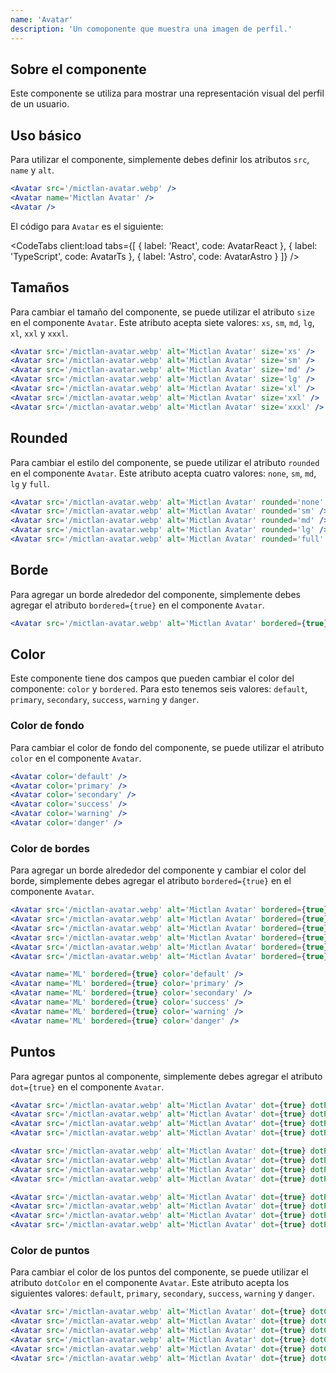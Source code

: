 ```yaml
---
name: 'Avatar'
description: 'Un comoponente que muestra una imagen de perfil.'
---
```



## Sobre el componente

Este componente se utiliza para mostrar una representación visual del perfil de un usuario.

## Uso básico

Para utilizar el componente, simplemente debes definir los atributos `src`, `name` y `alt`.

<Preview>
  <div class='flex items-center justify-center gap-2 w-full'>
    <Avatar client:load src='/mictlan-avatar.webp' />
    <Avatar client:load name='Mict' />
    <Avatar client:load />
  </div>
</Preview>

<CodeBlock client:load>

```jsx
<Avatar src='/mictlan-avatar.webp' />
<Avatar name='Mictlan Avatar' />
<Avatar />
```

</CodeBlock>

El código para `Avatar` es el siguiente:

<CodeTabs
  client:load
  tabs={[
    { label: 'React', code: AvatarReact },
    { label: 'TypeScript', code: AvatarTs },
    { label: 'Astro', code: AvatarAstro }
  ]}
/>

## Tamaños

Para cambiar el tamaño del componente, se puede utilizar el atributo `size` en el componente `Avatar`. Este atributo acepta siete valores: `xs`, `sm`, `md`, `lg`, `xl`, `xxl` y `xxxl`.

<Preview>
  <div class='flex items-center justify-center gap-2 w-full m-auto'>
    <Avatar
      client:load
      src='/mictlan-avatar.webp'
      alt='Mictlan Avatar'
      size='xs'
    />
    <Avatar
      client:load
      src='/mictlan-avatar.webp'
      alt='Mictlan Avatar'
      size='sm'
    />
    <Avatar
      client:load
      src='/mictlan-avatar.webp'
      alt='Mictlan Avatar'
      size='md'
    />
    <Avatar
      client:load
      src='/mictlan-avatar.webp'
      alt='Mictlan Avatar'
      size='lg'
    />
    <Avatar
      client:load
      src='/mictlan-avatar.webp'
      alt='Mictlan Avatar'
      size='xl'
    />
    <Avatar
      client:load
      src='/mictlan-avatar.webp'
      alt='Mictlan Avatar'
      size='xxl'
    />
    <Avatar
      client:load
      src='/mictlan-avatar.webp'
      alt='Mictlan Avatar'
      size='xxxl'
    />
  </div>
</Preview>

<CodeBlock client:load>

```jsx
<Avatar src='/mictlan-avatar.webp' alt='Mictlan Avatar' size='xs' />
<Avatar src='/mictlan-avatar.webp' alt='Mictlan Avatar' size='sm' />
<Avatar src='/mictlan-avatar.webp' alt='Mictlan Avatar' size='md' />
<Avatar src='/mictlan-avatar.webp' alt='Mictlan Avatar' size='lg' />
<Avatar src='/mictlan-avatar.webp' alt='Mictlan Avatar' size='xl' />
<Avatar src='/mictlan-avatar.webp' alt='Mictlan Avatar' size='xxl' />
<Avatar src='/mictlan-avatar.webp' alt='Mictlan Avatar' size='xxxl' />
```

</CodeBlock>

## Rounded

Para cambiar el estilo del componente, se puede utilizar el atributo `rounded` en el componente `Avatar`. Este atributo acepta cuatro valores: `none`, `sm`, `md`, `lg` y `full`.

<Preview>
  <div class='flex items-center justify-center gap-2 w-full m-auto'>
    <Avatar
      client:load
      src='/mictlan-avatar.webp'
      alt='Mictlan Avatar'
      rounded='none'
    />
    <Avatar
      client:load
      src='/mictlan-avatar.webp'
      alt='Mictlan Avatar'
      rounded='sm'
    />
    <Avatar
      client:load
      src='/mictlan-avatar.webp'
      alt='Mictlan Avatar'
      rounded='md'
    />
    <Avatar
      client:load
      src='/mictlan-avatar.webp'
      alt='Mictlan Avatar'
      rounded='lg'
    />
    <Avatar
      client:load
      src='/mictlan-avatar.webp'
      alt='Mictlan Avatar'
      rounded='full'
    />
  </div>
</Preview>

<CodeBlock client:load>

```jsx
<Avatar src='/mictlan-avatar.webp' alt='Mictlan Avatar' rounded='none' />
<Avatar src='/mictlan-avatar.webp' alt='Mictlan Avatar' rounded='sm' />
<Avatar src='/mictlan-avatar.webp' alt='Mictlan Avatar' rounded='md' />
<Avatar src='/mictlan-avatar.webp' alt='Mictlan Avatar' rounded='lg' />
<Avatar src='/mictlan-avatar.webp' alt='Mictlan Avatar' rounded='full' />
```

</CodeBlock>

## Borde

Para agregar un borde alrededor del componente, simplemente debes agregar el atributo `bordered={true}` en el componente `Avatar`.

<Preview>
  <div class='flex items-center justify-center gap-2 w-full m-auto'>
    <Avatar
      client:load
      src='/mictlan-avatar.webp'
      alt='Mictlan Avatar'
      bordered={true}
    />
  </div>
</Preview>

<CodeBlock client:load>

```jsx
<Avatar src='/mictlan-avatar.webp' alt='Mictlan Avatar' bordered={true} />
```

</CodeBlock>

## Color

Este componente tiene dos campos que pueden cambiar el color del componente: `color` y `bordered`. Para esto tenemos seis valores: `default`, `primary`, `secondary`, `success`, `warning` y `danger`.

### Color de fondo

Para cambiar el color de fondo del componente, se puede utilizar el atributo `color` en el componente `Avatar`.

<Preview>
  <div class='flex items-center justify-center gap-2 w-full'>
    <Avatar client:load color='default' />
    <Avatar client:load color='primary' />
    <Avatar client:load color='secondary' />
    <Avatar client:load color='success' />
    <Avatar client:load color='warning' />
    <Avatar client:load color='danger' />
  </div>
</Preview>

<CodeBlock client:load>

```jsx
<Avatar color='default' />
<Avatar color='primary' />
<Avatar color='secondary' />
<Avatar color='success' />
<Avatar color='warning' />
<Avatar color='danger' />
```

</CodeBlock>

### Color de bordes

Para agregar un borde alrededor del componente y cambiar el color del borde, simplemente debes agregar el atributo `bordered={true}` en el componente `Avatar`.

<Preview>
  <div className='flex flex-col gap-2'>
    <div class='flex items-center justify-center gap-2 w-full m-auto'>
      <Avatar
        client:load
        src='/mictlan-avatar.webp'
        alt='Mictlan Avatar'
        bordered={true}
        color='default'
      />
      <Avatar
        client:load
        src='/mictlan-avatar.webp'
        alt='Mictlan Avatar'
        bordered={true}
        color='primary'
      />
      <Avatar
        client:load
        src='/mictlan-avatar.webp'
        alt='Mictlan Avatar'
        bordered={true}
        color='secondary'
      />
      <Avatar
        client:load
        src='/mictlan-avatar.webp'
        alt='Mictlan Avatar'
        bordered={true}
        color='success'
      />
      <Avatar
        client:load
        src='/mictlan-avatar.webp'
        alt='Mictlan Avatar'
        bordered={true}
        color='warning'
      />
      <Avatar
        client:load
        src='/mictlan-avatar.webp'
        alt='Mictlan Avatar'
        bordered={true}
        color='danger'
      />
    </div>
    <div class='flex items-center justify-center gap-2 w-full m-auto'>
      <Avatar client:load name='ML' bordered={true} color='default' />
      <Avatar client:load name='ML' bordered={true} color='primary' />
      <Avatar client:load name='ML' bordered={true} color='secondary' />
      <Avatar client:load name='ML' bordered={true} color='success' />
      <Avatar client:load name='ML' bordered={true} color='warning' />
      <Avatar client:load name='ML' bordered={true} color='danger' />
    </div>
  </div>
</Preview>

<CodeBlock client:load>

```jsx
<Avatar src='/mictlan-avatar.webp' alt='Mictlan Avatar' bordered={true} color='default' />
<Avatar src='/mictlan-avatar.webp' alt='Mictlan Avatar' bordered={true} color='primary' />
<Avatar src='/mictlan-avatar.webp' alt='Mictlan Avatar' bordered={true} color='secondary' />
<Avatar src='/mictlan-avatar.webp' alt='Mictlan Avatar' bordered={true} color='success' />
<Avatar src='/mictlan-avatar.webp' alt='Mictlan Avatar' bordered={true}color='warning' />
<Avatar src='/mictlan-avatar.webp' alt='Mictlan Avatar' bordered={true}color='danger' />

<Avatar name='ML' bordered={true} color='default' />
<Avatar name='ML' bordered={true} color='primary' />
<Avatar name='ML' bordered={true} color='secondary' />
<Avatar name='ML' bordered={true} color='success' />
<Avatar name='ML' bordered={true} color='warning' />
<Avatar name='ML' bordered={true} color='danger' />
```

</CodeBlock>

## Puntos

Para agregar puntos al componente, simplemente debes agregar el atributo `dot={true}` en el componente `Avatar`.

<Preview>
  <div class='flex flex-col gap-2'>
    <div class='flex items-center justify-center gap-2 w-full m-auto'>
      <Avatar
        client:load
        src='/mictlan-avatar.webp'
        alt='Mictlan Avatar'
        dot={true}
        dotPosition='top-left'
      />
      <Avatar
        client:load
        src='/mictlan-avatar.webp'
        alt='Mictlan Avatar'
        dot={true}
        dotPosition='top-right'
      />
      <Avatar
        client:load
        src='/mictlan-avatar.webp'
        alt='Mictlan Avatar'
        dot={true}
        dotPosition='bottom-left'
      />
      <Avatar
        client:load
        src='/mictlan-avatar.webp'
        alt='Mictlan Avatar'
        dot={true}
        dotPosition='bottom-right'
      />
    </div>
    <div class='flex items-center justify-center gap-2 w-full m-auto'>
      <Avatar
        client:load
        src='/mictlan-avatar.webp'
        alt='Mictlan Avatar'
        rounded='none'
        dot={true}
        dotPosition='top-left'
      />
      <Avatar
        client:load
        src='/mictlan-avatar.webp'
        alt='Mictlan Avatar'
        rounded='sm'
        dot={true}
        dotPosition='top-right'
      />
      <Avatar
        client:load
        src='/mictlan-avatar.webp'
        alt='Mictlan Avatar'
        rounded='md'
        dot={true}
        dotPosition='bottom-left'
      />
      <Avatar
        client:load
        src='/mictlan-avatar.webp'
        alt='Mictlan Avatar'
        rounded='lg'
        dot={true}
        dotPosition='bottom-right'
      />
    </div>
    <div class='flex items-center justify-center gap-2 w-full m-auto'>
      <Avatar
        client:load
        src='/mictlan-avatar.webp'
        alt='Mictlan Avatar'
        size='xs'
        dot={true}
        dotPosition='top-left'
      />
      <Avatar
        client:load
        src='/mictlan-avatar.webp'
        alt='Mictlan Avatar'
        dot={true}
        size='md'
        dotPosition='top-right'
      />
      <Avatar
        client:load
        src='/mictlan-avatar.webp'
        alt='Mictlan Avatar'
        dot={true}
        size='xl'
        dotPosition='bottom-left'
      />
      <Avatar
        client:load
        src='/mictlan-avatar.webp'
        alt='Mictlan Avatar'
        dot={true}
        size='xxxl'
        dotPosition='bottom-right'
      />
    </div>
  </div>
</Preview>

<CodeBlock client:load>

```jsx
<Avatar src='/mictlan-avatar.webp' alt='Mictlan Avatar' dot={true} dotPosition='top-left' />
<Avatar src='/mictlan-avatar.webp' alt='Mictlan Avatar' dot={true} dotPosition='top-right' />
<Avatar src='/mictlan-avatar.webp' alt='Mictlan Avatar' dot={true} dotPosition='bottom-left' />
<Avatar src='/mictlan-avatar.webp' alt='Mictlan Avatar' dot={true} dotPosition='bottom-right' />

<Avatar src='/mictlan-avatar.webp' alt='Mictlan Avatar' dot={true} dotPosition='top-left' rounded='none' />
<Avatar src='/mictlan-avatar.webp' alt='Mictlan Avatar' dot={true} dotPosition='top-right' rounded='sm' />
<Avatar src='/mictlan-avatar.webp' alt='Mictlan Avatar' dot={true} dotPosition='bottom-left' rounded='md' />
<Avatar src='/mictlan-avatar.webp' alt='Mictlan Avatar' dot={true} dotPosition='bottom-right' rounded='lg' />

<Avatar src='/mictlan-avatar.webp' alt='Mictlan Avatar' dot={true} dotPosition='top-left' size='xs' />
<Avatar src='/mictlan-avatar.webp' alt='Mictlan Avatar' dot={true} dotPosition='top-right' size='md' />
<Avatar src='/mictlan-avatar.webp' alt='Mictlan Avatar' dot={true} dotPosition='bottom-left' size='xl' />
<Avatar src='/mictlan-avatar.webp' alt='Mictlan Avatar' dot={true} dotPosition='bottom-right' size='xxxl' />


```

</CodeBlock>

### Color de puntos

Para cambiar el color de los puntos del componente, se puede utilizar el atributo `dotColor` en el componente `Avatar`. Este atributo acepta los siguientes valores: `default`, `primary`, `secondary`, `success`, `warning` y `danger`.

<Preview>
  <div class='flex items-center justify-center gap-2 w-full m-auto'>
    <Avatar
      client:load
      src='/mictlan-avatar.webp'
      alt='Mictlan Avatar'
      dot={true}
      dotColor='default'
    />
    <Avatar
      client:load
      src='/mictlan-avatar.webp'
      alt='Mictlan Avatar'
      dot={true}
      dotColor='primary'
    />
    <Avatar
      client:load
      src='/mictlan-avatar.webp'
      alt='Mictlan Avatar'
      dot={true}
      dotColor='secondary'
    />
    <Avatar
      client:load
      src='/mictlan-avatar.webp'
      alt='Mictlan Avatar'
      dot={true}
      dotColor='success'
    />
    <Avatar
      client:load
      src='/mictlan-avatar.webp'
      alt='Mictlan Avatar'
      dot={true}
      dotColor='warning'
    />
    <Avatar
      client:load
      src='/mictlan-avatar.webp'
      alt='Mictlan Avatar'
      dot={true}
      dotColor='danger'
    />
  </div>
</Preview>

<CodeBlock client:load>

```jsx
<Avatar src='/mictlan-avatar.webp' alt='Mictlan Avatar' dot={true} dotColor='default' />
<Avatar src='/mictlan-avatar.webp' alt='Mictlan Avatar' dot={true} dotColor='primary' />
<Avatar src='/mictlan-avatar.webp' alt='Mictlan Avatar' dot={true} dotColor='secondary' />
<Avatar src='/mictlan-avatar.webp' alt='Mictlan Avatar' dot={true} dotColor='success' />
<Avatar src='/mictlan-avatar.webp' alt='Mictlan Avatar' dot={true} dotColor='warning' />
<Avatar src='/mictlan-avatar.webp' alt='Mictlan Avatar' dot={true} dotColor='danger' />
```

</CodeBlock>
